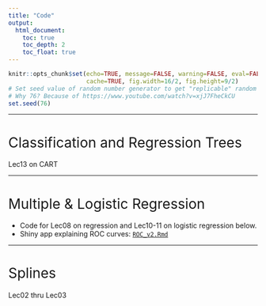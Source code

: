 ```yaml
---
title: "Code"
output:
  html_document:
    toc: true
    toc_depth: 2
    toc_float: true
---
```


```r
knitr::opts_chunk$set(echo=TRUE, message=FALSE, warning=FALSE, eval=FALSE, 
                      cache=TRUE, fig.width=16/2, fig.height=9/2)
# Set seed value of random number generator to get "replicable" random numbers.
# Why 76? Because of https://www.youtube.com/watch?v=xjJ7FheCkCU
set.seed(76)
```

<style>
h1{font-weight: 400;}
</style>



***



# Classification and Regression Trees {#regression}

Lec13 on CART

<script src="https://gist.github.com/rudeboybert/0e9fafb4bdf15de9d0a4fe9e2fe0c6fd.js"></script>



***



# Multiple & Logistic Regression {#regression}

* Code for Lec08 on regression and Lec10-11 on logistic regression below.
* Shiny app explaining ROC curves: <a href="static/methods/ROC/ROC_v2.Rmd" download>`ROC_v2.Rmd`</a>

<script src="https://gist.github.com/rudeboybert/3d5d983420fec2acb19981d7fbd85f3a.js"></script>



***



# Splines

Lec02 thru Lec03

<script src="https://gist.github.com/rudeboybert/bddb68671234c9616defea1e8c2e36ac.js"></script>
